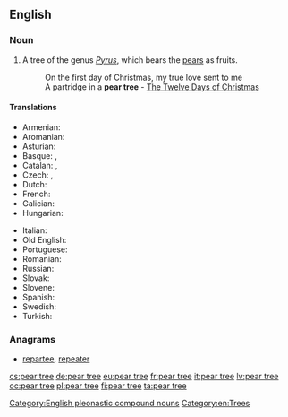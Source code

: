 ==English==

===Noun===
{{en-noun|head=[[pear]] [[tree]]}}

# A tree of the genus ''[[Pyrus]]'', which bears the [[pear]]s as fruits.
#: On the first day of Christmas, my true love sent to me
#: A partridge in a '''pear tree''' - [[w:The Twelve Days of Christmas (song)|The Twelve Days of Christmas]]

====Translations====
{{trans-top|a tree of the genus ''Pyrus''}}
* Armenian: {{t|hy|տանձենի|tr=tanjeni}}
* Aromanian: {{t|rup|per}}
* Asturian: {{t|ast|peral|m|f}}
* Basque: {{t+|eu|udareondo}}, {{t+|eu|madariondo}}
* Catalan: {{t|ca|perer|m}}, {{t|ca|perera|f}}
* Czech: {{t+|cs|hrušeň|f}}, {{t+|cs|hruška|f}}
* Dutch: {{t+|nl|perenboom}}
* French: {{t+|fr|poirier|m}}
* Galician: {{t+|gl|pereira|f}}
* Hungarian: {{t|hu|körtefa}}
{{trans-mid}}
* Italian: {{t+|it|pero|m}}
* Old English: {{t|ang|pyrige}}
* Portuguese: {{t+|pt|pereira|f}}
* Romanian: {{t+|ro|păr}}
* Russian: {{t+|ru|гру́ша|f|sc=Cyrl}}
* Slovak: {{t|sk|hruška|f}}
* Slovene: {{t+|sl|hruška|n}}
* Spanish: {{t+|es|peral|m}}
* Swedish: {{t+|sv|päronträd|n}}
* Turkish: {{t|tr|armut ağacı}}
{{trans-bottom}}

===Anagrams===
* [[repartee#English|repartee]], [[repeater#English|repeater]]

[[Category:English pleonastic compound nouns]]
[[Category:en:Trees]]

[[cs:pear tree]]
[[de:pear tree]]
[[eu:pear tree]]
[[fr:pear tree]]
[[it:pear tree]]
[[lv:pear tree]]
[[oc:pear tree]]
[[pl:pear tree]]
[[fi:pear tree]]
[[ta:pear tree]]